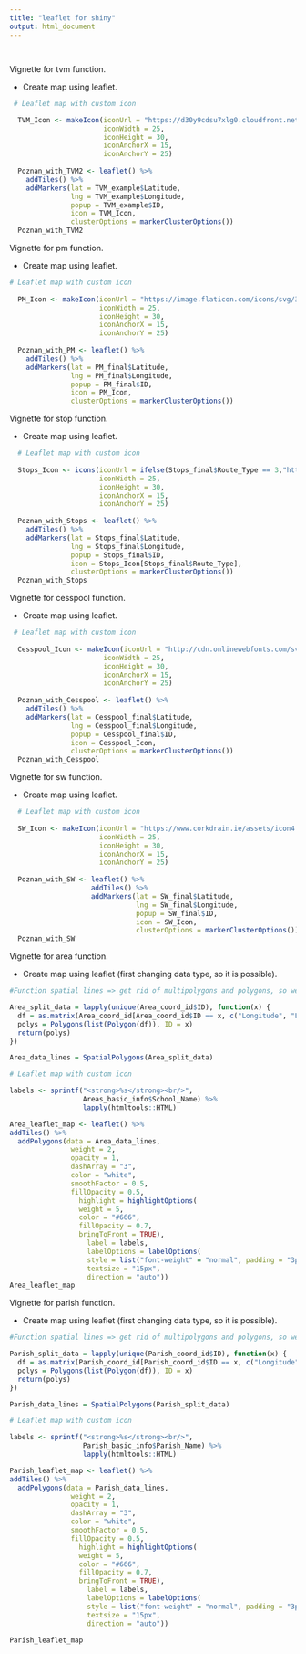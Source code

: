 ```yaml
---
title: "leaflet for shiny"
output: html_document
---
```


```r


```
##

Vignette for tvm function. 

- Create map using leaflet. 
```r
 # Leaflet map with custom icon 

  TVM_Icon <- makeIcon(iconUrl = "https://d30y9cdsu7xlg0.cloudfront.net/png/44651-200.png",
                       iconWidth = 25, 
                       iconHeight = 30,
                       iconAnchorX = 15, 
                       iconAnchorY = 25)
  
  Poznan_with_TVM2 <- leaflet() %>%
    addTiles() %>%  
    addMarkers(lat = TVM_example$Latitude, 
               lng = TVM_example$Longitude, 
               popup = TVM_example$ID,
               icon = TVM_Icon,
               clusterOptions = markerClusterOptions())
  Poznan_with_TVM2
```
Vignette for pm function. 

- Create map using leaflet. 
```r
# Leaflet map with custom icon
  
  PM_Icon <- makeIcon(iconUrl = "https://image.flaticon.com/icons/svg/34/34783.svg",
                      iconWidth = 25, 
                      iconHeight = 30,
                      iconAnchorX = 15, 
                      iconAnchorY = 25)
  
  Poznan_with_PM <- leaflet() %>%
    addTiles() %>%  
    addMarkers(lat = PM_final$Latitude, 
               lng = PM_final$Longitude, 
               popup = PM_final$ID,
               icon = PM_Icon,
               clusterOptions = markerClusterOptions())
```
Vignette for stop function. 

- Create map using leaflet. 
```r
  # Leaflet map with custom icon 
  
  Stops_Icon <- icons(iconUrl = ifelse(Stops_final$Route_Type == 3,"https://d30y9cdsu7xlg0.cloudfront.net/png/19259-200.png","http://icons.iconarchive.com/icons/icons8/android/512/Transport-Tram-icon.png"),
                      iconWidth = 25, 
                      iconHeight = 30,
                      iconAnchorX = 15, 
                      iconAnchorY = 25)
  
  Poznan_with_Stops <- leaflet() %>%
    addTiles() %>%  
    addMarkers(lat = Stops_final$Latitude, 
               lng = Stops_final$Longitude, 
               popup = Stops_final$ID,
               icon = Stops_Icon[Stops_final$Route_Type],
               clusterOptions = markerClusterOptions())
  Poznan_with_Stops
```
Vignette for cesspool function. 

- Create map using leaflet. 
```r
 # Leaflet map with custom icon 
  
  Cesspool_Icon <- makeIcon(iconUrl = "http://cdn.onlinewebfonts.com/svg/img_537720.png",
                       iconWidth = 25, 
                       iconHeight = 30,
                       iconAnchorX = 15, 
                       iconAnchorY = 25)
  
  Poznan_with_Cesspool <- leaflet() %>%
    addTiles() %>%  
    addMarkers(lat = Cesspool_final$Latitude, 
               lng = Cesspool_final$Longitude, 
               popup = Cesspool_final$ID,
               icon = Cesspool_Icon,
               clusterOptions = markerClusterOptions())
  Poznan_with_Cesspool
```
Vignette for sw function. 

- Create map using leaflet. 
```r
  # Leaflet map with custom icon 
  
  SW_Icon <- makeIcon(iconUrl = "https://www.corkdrain.ie/assets/icon4.png",
                      iconWidth = 25, 
                      iconHeight = 30,
                      iconAnchorX = 15, 
                      iconAnchorY = 25)
  
  Poznan_with_SW <- leaflet() %>%
                    addTiles() %>%  
                    addMarkers(lat = SW_final$Latitude, 
                               lng = SW_final$Longitude, 
                               popup = SW_final$ID,
                               icon = SW_Icon,
                               clusterOptions = markerClusterOptions())
  Poznan_with_SW
```
Vignette for area function. 

- Create map using leaflet (first changing data type, so it is possible). 
```r
#Function spatial lines => get rid of multipolygons and polygons, so we can use Leaflet

Area_split_data = lapply(unique(Area_coord_id$ID), function(x) {
  df = as.matrix(Area_coord_id[Area_coord_id$ID == x, c("Longitude", "Latitude") ])
  polys = Polygons(list(Polygon(df)), ID = x)
  return(polys)
})

Area_data_lines = SpatialPolygons(Area_split_data)

# Leaflet map with custom icon 

labels <- sprintf("<strong>%s</strong><br/>",
                  Areas_basic_info$School_Name) %>% 
                  lapply(htmltools::HTML)

Area_leaflet_map <- leaflet() %>%
addTiles() %>%  
  addPolygons(data = Area_data_lines,
               weight = 2, 
               opacity = 1,
               dashArray = "3",
               color = "white",
               smoothFactor = 0.5,
               fillOpacity = 0.5, 
                 highlight = highlightOptions(
                 weight = 5,
                 color = "#666",
                 fillOpacity = 0.7,
                 bringToFront = TRUE),
                   label = labels,
                   labelOptions = labelOptions(
                   style = list("font-weight" = "normal", padding = "3px 8px"),
                   textsize = "15px",
                   direction = "auto"))
Area_leaflet_map
```
Vignette for parish function. 

- Create map using leaflet (first changing data type, so it is possible). 
```r
#Function spatial lines => get rid of multipolygons and polygons, so we can use Leaflet

Parish_split_data = lapply(unique(Parish_coord_id$ID), function(x) {
  df = as.matrix(Parish_coord_id[Parish_coord_id$ID == x, c("Longitude", "Latitude") ])
  polys = Polygons(list(Polygon(df)), ID = x)
  return(polys)
})

Parish_data_lines = SpatialPolygons(Parish_split_data)

# Leaflet map with custom icon 

labels <- sprintf("<strong>%s</strong><br/>",
                  Parish_basic_info$Parish_Name) %>% 
                  lapply(htmltools::HTML)

Parish_leaflet_map <- leaflet() %>%
addTiles() %>%  
  addPolygons(data = Parish_data_lines,
               weight = 2, 
               opacity = 1,
               dashArray = "3",
               color = "white",
               smoothFactor = 0.5,
               fillOpacity = 0.5, 
                 highlight = highlightOptions(
                 weight = 5,
                 color = "#666",
                 fillOpacity = 0.7,
                 bringToFront = TRUE),
                   label = labels,
                   labelOptions = labelOptions(
                   style = list("font-weight" = "normal", padding = "3px 8px"),
                   textsize = "15px",
                   direction = "auto"))
                           
Parish_leaflet_map
```

